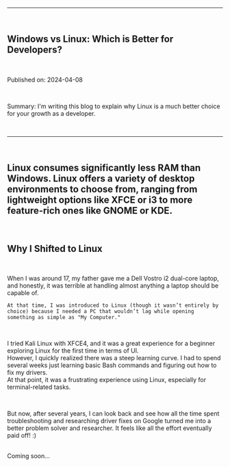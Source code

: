 



---
<br />
<section className="mb-4 text-[1.2em]">
  <h1 className="text-2xl font-semibold">Windows vs Linux: Which is Better for Developers?</h1>
  <br />
  <p>Published on: 2024-04-08</p>
  <br />
  <p>
    Summary: I'm writing this blog to explain why Linux is a much better choice for your growth as a developer.
  </p>
  <br />

  <hr className="border-b border-zinc-700" />
  <br />

  <h1>
    Linux consumes significantly less RAM than Windows.  
    Linux offers a variety of desktop environments to choose from,  
    ranging from lightweight options like XFCE or i3 to more feature-rich ones like GNOME or KDE.  
  </h1>
  <br />

  <h1 className="text-2xl">Why I Shifted to Linux</h1>
    <br />
  <p>
    When I was around 17, my father gave me a Dell Vostro i2 dual-core laptop,  and honestly, it was terrible at handling almost anything a laptop should be capable of.  
<br />

    At that time, I was introduced to Linux (though it wasn’t entirely by choice) because I needed a PC that wouldn’t lag while opening something as simple as "My Computer."  
  </p>
    <br />

  <p>
    I tried Kali Linux with XFCE4, and it was a great experience for a beginner exploring Linux for the first time in terms of UI.  
        <br />
    However, I quickly realized there was a steep learning curve.  
    I had to spend several weeks just learning basic Bash commands and figuring out how to fix my drivers.  
        <br />
    At that point, it was a frustrating experience using Linux, especially for terminal-related tasks.  
  </p>
      <br />
  <p>
    But now, after several years, I can look back and see how all the time spent troubleshooting and researching driver fixes on Google turned me into a better problem solver and researcher.  
    It feels like all the effort eventually paid off! :)  
  </p>
    <br />
  <footer className="mt-8">Coming soon...</footer>
</section>
